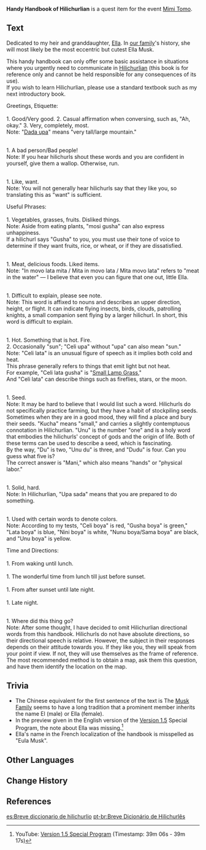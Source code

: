 {{Book Infobox
|image       = Item Handy Handbook of Hilichurlian.png
|type        = Quest Items
|rarity      = 4
|description = A handbook of [[Hilichurlian]] written by the folklorist [[Ella Musk]], though its practical use has yet to be tested in the field.
|source1     = [[Mimi Tomo]] Event: [[Mimi Tomo (Quest)]]
}}
'''Handy Handbook of Hilichurlian''' is a quest item for the event [[Mimi Tomo]].

==Text==
Dedicated to my heir and granddaughter, [[Ella Musk|Ella]]. In [[Musk Family|our family]]'s history, she will most likely be the most eccentric but cutest Ella Musk.

This handy handbook can only offer some basic assistance in situations where you urgently need to communicate in [[Hilichurlian]] (this book is for reference only and cannot be held responsible for any consequences of its use).<br />
If you wish to learn Hilichurlian, please use a standard textbook such as my next introductory book.

Greetings, Etiquette:<br />
{{Color|buzzword|"Da/Dada"}}<br />
1. Good/Very good. 2. Casual affirmation when conversing, such as, "Ah, okay." 3. Very, completely, most.<br />
Note: "[[Dadaupa Gorge|Dada upa]]" means "very tall/large mountain."

{{Color|buzzword|"Ika ya/Ika yaya/Ya ika/Yaya ika"}}<br />
1. A bad person/Bad people!<br />
Note: If you hear hilichurls shout these words and you are confident in yourself, give them a wallop. Otherwise, run.

{{Color|buzzword|"Muhe"}}<br />
1. Like, want.<br />
Note: You will not generally hear hilichurls say that they like you, so translating this as "want" is sufficient.

Useful Phrases:<br />
{{Color|buzzword|"Gusha"}}<br />
1. Vegetables, grasses, fruits. Disliked things.<br />
Note: Aside from eating plants, "mosi gusha" can also express unhappiness.<br />
If a hilichurl says "Gusha" to you, you must use their tone of voice to determine if they want fruits, rice, or wheat, or if they are dissatisfied.

{{Color|buzzword|"Mita"}}<br />
1. Meat, delicious foods. Liked items.<br />
Note: "In movo lata mita / Mita in movo lata / Mita movo lata" refers to "meat in the water" &mdash; I believe that even you can figure that one out, little Ella.

{{Color|buzzword|"Upano"}}<br />
1. Difficult to explain, please see note.<br />
Note: This word is affixed to nouns and describes an upper direction, height, or flight. It can indicate flying insects, birds, clouds, patrolling knights, a small companion sent flying by a larger hilichurl. In short, this word is difficult to explain.

{{Color|buzzword|"Celi"}}<br />
1. Hot. Something that is hot. Fire.<br />
2. Occasionally "sun"; "Celi upa" without "upa" can also mean "sun."<br />
Note: "Celi lata" is an unusual figure of speech as it implies both cold and heat.<br />
This phrase generally refers to things that emit light but not heat.<br />
For example, "Celi lata gusha" is "[[Small Lamp Grass]],"<br />
And "Celi lata" can describe things such as fireflies, stars, or the moon.

{{Color|buzzword|"Kucha gusha/Unu gusha"}}<br />
1. Seed.<br />
Note: It may be hard to believe that I would list such a word. Hilichurls do not specifically practice farming, but they have a habit of stockpiling seeds. Sometimes when they are in a good mood, they will find a place and bury their seeds. "Kucha" means "small," and carries a slightly contemptuous connotation in Hilichurlian. "Unu" is the number "one" and is a holy word that embodies the hilichurls' concept of gods and the origin of life. Both of these terms can be used to describe a seed, which is fascinating.<br />
By the way, "Du" is two, "Unu du" is three, and "Dudu" is four. Can you guess what five is?<br />
The correct answer is "Mani," which also means "hands" or "physical labor."

{{Color|buzzword|"Sada"}}<br />
1. Solid, hard.<br />
Note: In Hilichurlian, "Upa sada" means that you are prepared to do something.

{{Color|buzzword|"Boya"}}<br />
1. Used with certain words to denote colors.<br />
Note: According to my tests, "Celi boya" is red, "Gusha boya" is green," "Lata boya" is blue, "Nini boya" is white, "Nunu boya/Sama boya" are black, and "Unu boya" is yellow.

Time and Directions:<br />
{{Color|buzzword|"Aba mosi dada"}}<br />
1. From waking until lunch.<br />
{{Color|buzzword|"Unta mosi dada"}}<br />
1. The wonderful time from lunch till just before sunset.<br />
{{Color|buzzword|"Mosi aba nunu"}}<br />
1. From after sunset until late night.<br />
{{Color|buzzword|"Unta nunu"}}<br />
1. Late night.

{{Color|buzzword|"Du ya zido dala?"}}<br />
1. Where did this thing go?<br />
Note: After some thought, I have decided to omit Hilichurlian directional words from this handbook. Hilichurls do not have absolute directions, so their directional speech is relative. However, the subject in their responses depends on their attitude towards you. If they like you, they will speak from your point if view. If not, they will use themselves as the frame of reference.<br />
The most recommended method is to obtain a map, ask them this question, and have them identify the location on the map.

==Trivia==
* The Chinese equivalent for the first sentence of the text is {{Lang|mini=1|zh=献给我终会继承「艾拉」之名的孙女|zh_tl=Dedicated to my granddaughter who will eventually inherit the name 'Ella'.}} The [[Musk Family]] seems to have a long tradition that a prominent member inherits the name El (male) or Ella (female).
* In the preview given in the English version of the [[Version 1.5]] Special Program, the note about Ella was missing.<ref>YouTube: [https://youtu.be/wgNiGj1nGYE?t=2346 Version 1.5 Special Program] (Timestamp: 39m 06s - 39m 17s)</ref>
* Ella's name in the French localization of the handbook is misspelled as "Eula Musk".

==Other Languages==
{{Other Languages
|en      = Handy Handbook of Hilichurlian
|zhs     = 丘丘语速查手册
|zhs_rm  = Qiūqiū Yǔ Sù Chá Shǒucè
|zht     = 丘丘語速查手冊
|zht_rm  = Qiūqiū Yǔ Sù Chá Shǒucè
|zh_tl   = Hilichurlian Quick Reference Handbook
|ja      = ヒルチャール語ハンドブック
|ja_rm   = Hiruchaarugo Handobukku
|ja_tl   = Hilichurlian Handbook
|ko      = 츄츄어 핸드북
|ko_rm   = Chuchu'eo Haendeubuk
|ko_tl   = Hilichurlian Handbook
|es      = Breve diccionario de hilichurlio
|es_tl   = Brief Dictionary of Hilichurlian
|fr      = Manuel pratique du Brutocollinus
|fr_tl   = Handy Manual of Hilichurlian
|ru      = Хиличурлский разговорник для чайников
|ru_tl   = 
|th      = คู่มือภาษา Hilichurl ฉบับพกพา
|th_rm   = Khumue Phasa Hilichurl Chabap Phokpha
|th_tl   = Portable Hilichurlian Manual
|vi      = Sổ Tay Tra Cứu Tiếng Hilichurl
|vi_tl   = 
|de      = Kompaktes Wörterbuch für Hilichurlisch
|de_tl   = Compact Dictionary for Hilichurlian
|id      = Buku Panduan Bahasa Hilichurl
|id_tl   = Guidebook of Hilichurlian
|pt      = Breve Dicionário de Hilichurlês
|pt_tl   = 
}}

==Change History==
{{Change History|1.5}}

==References==
{{Reflist}}

[[es:Breve diccionario de hilichurlio]]
[[pt-br:Breve Dicionário de Hilichurlês]]
